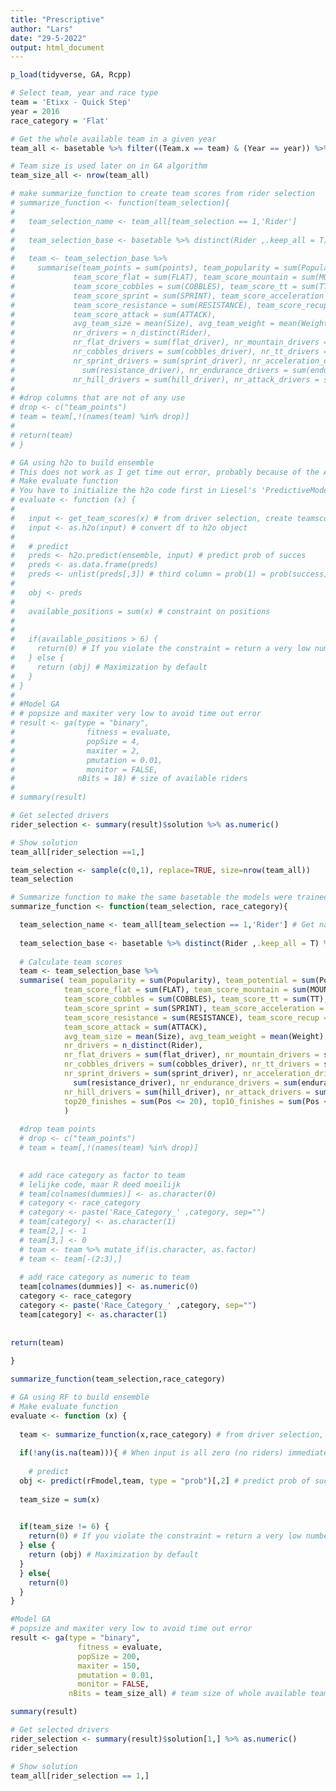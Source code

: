 ```yaml
---
title: "Prescriptive"
author: "Lars"
date: "29-5-2022"
output: html_document
---
```


```r
p_load(tidyverse, GA, Rcpp)

```

```r
# Select team, year and race type
team = 'Etixx - Quick Step'
year = 2016 
race_category = 'Flat'
```

```r
# Get the whole available team in a given year
team_all <- basetable %>% filter((Team.x == team) & (Year == year)) %>% distinct(Rider,.keep_all = T) %>% select(Rider,Team.x) # Select the available team members of a given team in a given year

# Team size is used later on in GA algorithm
team_size_all <- nrow(team_all)

```


```r
# make summarize_function to create team scores from rider selection
# summarize_function <- function(team_selection){
#   
#   team_selection_name <- team_all[team_selection == 1,'Rider']
#   
#   team_selection_base <- basetable %>% distinct(Rider ,.keep_all = T) %>% filter(Rider %in% team_selection_name)
# 
#   team <- team_selection_base %>%
#     summarise(team_points = sum(points), team_popularity = sum(Popularity), team_potential = sum(Potential),
#             team_score_flat = sum(FLAT), team_score_mountain = sum(MOUNTAIN), team_score_downhill = sum(DOWNHILL),
#             team_score_cobbles = sum(COBBLES), team_score_tt = sum(TT), team_score_prologue = sum(PROLOGUE),
#             team_score_sprint = sum(SPRINT), team_score_acceleration = sum(ACCELERATION), team_score_endurance = sum(ENDURANCE),
#             team_score_resistance = sum(RESISTANCE), team_score_recup = sum(RECUP), team_score_hill = sum(HILL),
#             team_score_attack = sum(ATTACK), 
#             avg_team_size = mean(Size), avg_team_weight = mean(Weight),
#             nr_drivers = n_distinct(Rider),
#             nr_flat_drivers = sum(flat_driver), nr_mountain_drivers = sum(mountain_driver), nr_downhill_drivers = sum(downhill_driver),
#             nr_cobbles_drivers = sum(cobbles_driver), nr_tt_drivers = sum(tt_driver), nr_prologue_drivers = sum(prologue_driver),
#             nr_sprint_drivers = sum(sprint_driver), nr_acceleration_drivers = sum(acceleration_driver), nr_resistance_drivers =
#               sum(resistance_driver), nr_endurance_drivers = sum(endurance_driver), nr_recup_drivers = sum(recup_driver), 
#             nr_hill_drivers = sum(hill_driver), nr_attack_drivers = sum(attack_driver), avg_age_drivers = mean(age))
#   
# #drop columns that are not of any use
# drop <- c("team_points")
# team = team[,!(names(team) %in% drop)]
# 
# return(team)
# }
```


```r
# GA using h2o to build ensemble
# This does not work as I get time out error, probably because of the API in h2o
# Make evaluate function
# You have to initialize the h2o code first in Liesel's 'PredictiveModel.Rmd' file. 
# evaluate <- function (x) {
#   
#   input <- get_team_scores(x) # from driver selection, create teamscores df
#   input <- as.h2o(input) # convert df to h2o object
#   
#   # predict
#   preds <- h2o.predict(ensemble, input) # predict prob of succes
#   preds <- as.data.frame(preds) 
#   preds <- unlist(preds[,3]) # third column = prob(1) = prob(success)
#   
#   obj <- preds
#   
#   available_positions = sum(x) # constraint on positions
# 
#   
#   if(available_positions > 6) {
#     return(0) # If you violate the constraint = return a very low number
#   } else {
#     return (obj) # Maximization by default
#   }
# }
# 
# #Model GA
# # popsize and maxiter very low to avoid time out error
# result <- ga(type = "binary",
#                fitness = evaluate, 
#                popSize = 4, 
#                maxiter = 2, 
#                pmutation = 0.01, 
#                monitor = FALSE,
#              nBits = 18) # size of available riders
# 
# summary(result)
```

```r
# Get selected drivers 
rider_selection <- summary(result)$solution %>% as.numeric()
```

```r
# Show solution
team_all[rider_selection ==1,]
```

```r
team_selection <- sample(c(0,1), replace=TRUE, size=nrow(team_all))
team_selection
```


```r
# Summarize function to make the same basetable the models were trained on 
summarize_function <- function(team_selection, race_category){

  team_selection_name <- team_all[team_selection == 1,'Rider'] # Get names of selected riders
  
  team_selection_base <- basetable %>% distinct(Rider ,.keep_all = T) %>% filter(Rider %in% team_selection_name) # Get information on the selected riders. The columns which we summarize in the next step are static. So it doesn't matter which race we get the riders information from. 
  
  # Calculate team scores
  team <- team_selection_base %>%
  summarise( team_popularity = sum(Popularity), team_potential = sum(Potential),
            team_score_flat = sum(FLAT), team_score_mountain = sum(MOUNTAIN), team_score_downhill = sum(DOWNHILL),
            team_score_cobbles = sum(COBBLES), team_score_tt = sum(TT), team_score_prologue = sum(PROLOGUE),
            team_score_sprint = sum(SPRINT), team_score_acceleration = sum(ACCELERATION), team_score_endurance = sum(ENDURANCE),
            team_score_resistance = sum(RESISTANCE), team_score_recup = sum(RECUP), team_score_hill = sum(HILL),
            team_score_attack = sum(ATTACK), 
            avg_team_size = mean(Size), avg_team_weight = mean(Weight),
            nr_drivers = n_distinct(Rider),
            nr_flat_drivers = sum(flat_driver), nr_mountain_drivers = sum(mountain_driver), nr_downhill_drivers = sum(downhill_driver),
            nr_cobbles_drivers = sum(cobbles_driver), nr_tt_drivers = sum(tt_driver), nr_prologue_drivers = sum(prologue_driver),
            nr_sprint_drivers = sum(sprint_driver), nr_acceleration_drivers = sum(acceleration_driver), nr_resistance_drivers =
              sum(resistance_driver), nr_endurance_drivers = sum(endurance_driver), nr_recup_drivers = sum(recup_driver), 
            nr_hill_drivers = sum(hill_driver), nr_attack_drivers = sum(attack_driver), avg_age_drivers = mean(age),
            top20_finishes = sum(Pos <= 20), top10_finishes = sum(Pos <= 10), top5_finishes = sum(Pos <= 5), top3_finishes = sum(Pos <= 3)
            )
  
  #drop team points
  # drop <- c("team_points")
  # team = team[,!(names(team) %in% drop)]

  
  # add race category as factor to team
  # lelijke code, maar R deed moeilijk
  # team[colnames(dummies)] <- as.character(0)
  # category <- race_category
  # category <- paste('Race_Category_' ,category, sep="")
  # team[category] <- as.character(1)
  # team[2,] <- 1
  # team[3,] <- 0
  # team <- team %>% mutate_if(is.character, as.factor)
  # team <- team[-(2:3),] 
  
  # add race category as numeric to team
  team[colnames(dummies)] <- as.numeric(0)
  category <- race_category
  category <- paste('Race_Category_' ,category, sep="")
  team[category] <- as.character(1)
 
  
return(team)
  
}
```


```r
summarize_function(team_selection,race_category)
```


```r
# GA using RF to build ensemble 
# Make evaluate function
evaluate <- function (x) {
  
  team <- summarize_function(x,race_category) # from driver selection, create team scores
  
  if(!any(is.na(team))){ # When input is all zero (no riders) immediately return low number, otherwise RF will throw error as the summarize_function will return an Na's which RF cannot handle
  
    # predict
  obj <- predict(rFmodel,team, type = "prob")[,2] # predict prob of success = objective function
  
  team_size = sum(x) 

  
  if(team_size != 6) {
    return(0) # If you violate the constraint = return a very low number
  } else {
    return (obj) # Maximization by default
  }
  } else{
    return(0)
  }
}

#Model GA
# popsize and maxiter very low to avoid time out error
result <- ga(type = "binary",
               fitness = evaluate, 
               popSize = 200, 
               maxiter = 150, 
               pmutation = 0.01, 
               monitor = FALSE,
             nBits = team_size_all) # team size of whole available team

summary(result)
```


```r
# Get selected drivers 
rider_selection <- summary(result)$solution[1,] %>% as.numeric()
rider_selection
```

```r
# Show solution
team_all[rider_selection == 1,]
```
